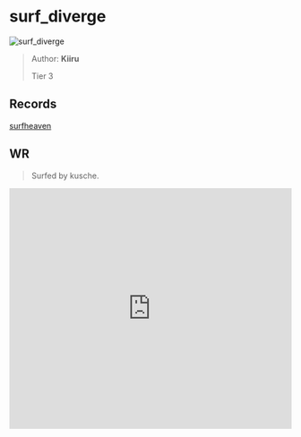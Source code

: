 
# surf_diverge

![surf_diverge](https://raw.githubusercontent.com/Sayt123/SurfMapPics/Maps-and-bonuses/csgo/surf_diverge.jpg)

> Author: **Kiiru**
>
> Tier 3

## Records

[surfheaven](https://surfheaven.eu/map/surf_diverge)

## WR

> Surfed by kusche.

<iframe
width="100%"
height="430"
src="https://www.youtube.com/embed/O5RKLGGsgDo"
frameborder="0"
allow="accelerometer; autoplay; clipboard-write; encrypted-media; gyroscope; picture-in-picture"
allowFullScreen
/>

```md

[Surf Timer] - kusche finished in 01:00:56 (WR -00:00:48). Improving by 00:02:60
[Surf Timer] - kusche beat the map record! Rank: 1/1307


```
                